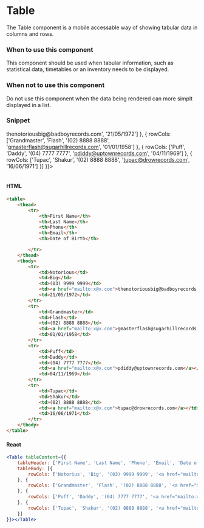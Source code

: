 
<Meta title="Components/Content/Table" component={Table} />

# Table

The Table component is a mobile accessable way of showing tabular data in columns and rows.

### When to use this component

This component should be used when tabular information, such as statistical data, timetables or an inventory needs to be displayed.

### When not to use this component

Do not use this component when the data being rendered can more simplt displayed in a list.

### Snippet

<Table tableContent={{
    tableHeader: ['First Name', 'Last Name', 'Phone', 'Email', 'Date of Birth'],
    tableBody: [{
        rowCols: ['Notorius', 'Big', '(03) 9999 9999', '<a href="mailto:x@x.com">thenotoriousbig@badboyrecords.com</a>', '21/05/1972']
    }, {
        rowCols: ['Grandmaster', 'Flash', '(02) 8888 8888', '<a href="mailto:x@x.com">gmasterflash@sugarhillrecords.com</a>', '01/01/1958']
    }, {
        rowCols: ['Puff', 'Daddy', '(04) 7777 7777', '<a href="mailto:x@x.com">pdiddy@uptownrecords.com</a>', '04/11/1969']
    }, {
        rowCols: ['Tupac', 'Shakur', '(02) 8888 8888', '<a href="mailto:x@x.com">tupac@drowrecords.com</a>', '16/06/1971']
    }]
}}></Table>

#### HTML
```html
<table>
    <thead>
        <tr>
            <th>First Name</th>
            <th>Last Name</th>
            <th>Phone</th>
            <th>Email</th>
            <th>Date of Birth</th>

        </tr>
    </thead>
    <tbody>
        <tr>
            <td>Notorious</td>
            <td>Big</td>
            <td>(03) 9999 9999</td>
            <td><a href="mailto:x@x.com">thenotoriousbig@badboyrecords.com</a></td>
            <td>21/05/1972</td>
        </tr>
        <tr>
            <td>Grandmaster</td>
            <td>Flash</td>
            <td>(02) 8888 8888</td>
            <td><a href="mailto:x@x.com">gmasterflash@sugarhillrecords.com</a></td>
            <td>01/01/1958</td>
        </tr>
        <tr>
            <td>Puff</td>
            <td>Daddy</td>
            <td>(04) 7777 7777</td>
            <td><a href="mailto:x@x.com">pdiddy@uptownrecords.com</a></td>
            <td>04/11/1969</td>
        </tr>
        <tr>
            <td>Tupac</td>
            <td>Shakur</td>
            <td>(02) 8888 8888</td>
            <td><a href="mailto:x@x.com">tupac@drowrecords.com</a></td>
            <td>16/06/1971</td>
        </tr>
    </tbody>
</table>
```

#### React
```jsx
<Table tableContent={{
    tableHeader: ['First Name', 'Last Name', 'Phone', 'Email', 'Date of Birth'],
    tableBody: [{
        rowCols: ['Notorius', 'Big', '(03) 9999 9999', '<a href="mailto:x@x.com">thenotoriousbig@badboyrecords.com</a>', '21/05/1972']
    }, {
        rowCols: ['Grandmaster', 'Flash', '(02) 8888 8888', '<a href="mailto:x@x.com">gmasterflash@sugarhillrecords.com</a>', '01/01/1958']
    }, {
        rowCols: ['Puff', 'Daddy', '(04) 7777 7777', '<a href="mailto:x@x.com">pdiddy@uptownrecords.com</a>', '04/11/1969']
    }, {
        rowCols: ['Tupac', 'Shakur', '(02) 8888 8888', '<a href="mailto:x@x.com">tupac@drowrecords.com</a>', '16/06/1971']
    }]
}}></Table>
```
